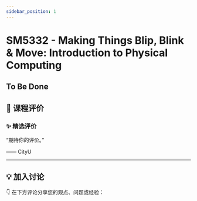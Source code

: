 ```yaml
---
sidebar_position: 1
---
```



# SM5332 - Making Things Blip, Blink & Move: Introduction to Physical Computing

## To Be Done

## **💬 课程评价**

### ✨ **精选评价**
<div className={commentStyles.commentBox}>
    <p className={commentStyles.commentText}>
        “期待你的评价。”
    </p>
    <p className={commentStyles.commentAuthor}>—— CityU</p>
</div>

---

## **💡 加入讨论**

👇 在下方评论分享您的观点、问题或经验：
<Utterances />
